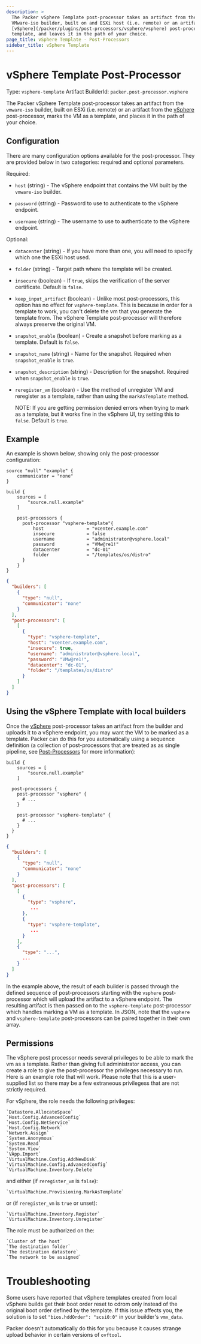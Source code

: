 ```yaml
---
description: >
  The Packer vSphere Template post-processor takes an artifact from the
  VMware-iso builder, built on and ESXi host (i.e. remote) or an artifact from the
  [vSphere](/packer/plugins/post-processors/vsphere/vsphere) post-processor, marks the VM as a
  template, and leaves it in the path of your choice.
page_title: vSphere Template - Post-Processors
sidebar_title: vSphere Template
---
```


# vSphere Template Post-Processor

Type: `vsphere-template`
Artifact BuilderId: `packer.post-processor.vsphere`

The Packer vSphere Template post-processor takes an artifact from the
`vmware-iso` builder, built on ESXi (i.e. remote) or an artifact from the
[vSphere](/packer/plugins/post-processors/vsphere/vsphere) post-processor, marks the VM as a
template, and places it in the path of your choice.

## Configuration

There are many configuration options available for the post-processor. They are
provided below in two categories: required and optional parameters.

Required:

- `host` (string) - The vSphere endpoint that contains the VM built by the
  `vmware-iso` builder.

- `password` (string) - Password to use to authenticate to the vSphere
  endpoint.

- `username` (string) - The username to use to authenticate to the vSphere
  endpoint.

Optional:

- `datacenter` (string) - If you have more than one, you will need to specify
  which one the ESXi host used.

- `folder` (string) - Target path where the template will be created.

- `insecure` (boolean) - If `true`, skips the verification of the server
  certificate. Default is `false`.

- `keep_input_artifact` (boolean) - Unlike most post-processors, this option
  has no effect for `vsphere-template`. This is because in order for a template
  to work, you can't delete the vm that you generate the template from. The
  vSphere Template post-processor will therefore always preserve the original
  VM.

- `snapshot_enable` (boolean) - Create a snapshot before marking as a
  template. Default is `false`.

- `snapshot_name` (string) - Name for the snapshot. Required when
  `snapshot_enable` is `true`.

- `snapshot_description` (string) - Description for the snapshot. Required
  when `snapshot_enable` is `true`.

- `reregister_vm` (boolean) - Use the method of unregister VM and reregister
  as a template, rather than using the `markAsTemplate` method.

  NOTE: If you are getting permission denied errors when trying to mark as a
  template, but it works fine in the vSphere UI, try setting this to `false`.
  Default is `true`.

## Example

An example is shown below, showing only the post-processor configuration:

<Tabs>
<Tab heading="HCL2">

```hcl
source "null" "example" {
    communicator = "none"
}

build {
    sources = [
        "source.null.example"
    ]

    post-processors {
      post-processor "vsphere-template"{
          host                = "vcenter.example.com"
          insecure            = false
          username            = "administrator@vsphere.local"
          password            = "VMw@re1!"
          datacenter          = "dc-01"   
          folder              = "/templates/os/distro"
      }
    }
}
```

</Tab>

<Tab heading="JSON">

```json
{
  "builders": [
    {
      "type": "null",
      "communicator": "none"
    }
  ],
  "post-processors": [
    [
      {
        "type": "vsphere-template",
        "host": "vcenter.example.com",
        "insecure": true,
        "username": "administrator@vsphere.local",
        "password": "VMw@re1!",
        "datacenter": "dc-01",
        "folder": "/templates/os/distro"
      }
    ]
  ]
}
```

</Tab>
</Tabs>

## Using the vSphere Template with local builders

Once the [vSphere](/packer/plugins/post-processors/vsphere/vsphere) post-processor takes an
artifact from the builder and uploads it to a vSphere endpoint, you may want
the VM to be marked as a template. Packer can do this for you automatically
using a sequence definition (a collection of post-processors that are treated
as as single pipeline, see [Post-Processors](/packer/docs/templates/legacy_json_templates/post-processors)
for more information):

<Tabs>
<Tab heading="HCL2">

```hcl
build {
    sources = [
        "source.null.example"
    ]

  post-processors {
    post-processor "vsphere" {
      # ...
    }

    post-processor "vsphere-template" {
      # ...
    }
  }
}
```

</Tab>

<Tab heading="JSON">

```json
{
  "builders": [
    {
      "type": "null",
      "communicator": "none"
    }
  ],
  "post-processors": [
    [
      {
        "type": "vsphere",
         ...
      },
      {
        "type": "vsphere-template",
         ...
      }
    ],
    {
      "type": "...",
      ...
    }
  ]
}


```

</Tab>
</Tabs>

In the example above, the result of each builder is passed through the defined
sequence of post-processors starting with the `vsphere` post-processor which
will upload the artifact to a vSphere endpoint. The resulting artifact is then
passed on to the `vsphere-template` post-processor which handles marking a VM
as a template. In JSON, note that the `vsphere` and `vsphere-template`
post-processors can be paired together in their own array.

## Permissions

The vSphere post processor needs several privileges to be able to mark the
vm as a template. Rather than giving full administrator access, you can create
a role to give the post-processor the privileges necessary to run. Here is an
example role that will work. Please note that this is a user-supplied list so
there may be a few extraneous privilegess that are not strictly required.

For vSphere, the role needs the following privileges:

    `Datastore.AllocateSpace`
    `Host.Config.AdvancedConfig`
    `Host.Config.NetService`
    `Host.Config.Network`
    `Network.Assign`
    `System.Anonymous`
    `System.Read`
    `System.View`
    `VApp.Import`
    `VirtualMachine.Config.AddNewDisk`
    `VirtualMachine.Config.AdvancedConfig`
    `VirtualMachine.Inventory.Delete`

and either (if `reregister_vm` is `false`):

    `VirtualMachine.Provisioning.MarkAsTemplate`

or (if `reregister_vm` is `true` or unset):

    `VirtualMachine.Inventory.Register`
    `VirtualMachine.Inventory.Unregister`

The role must be authorized on the:

    `Cluster of the host`
    `The destination folder`
    `The destination datastore`
    `The network to be assigned`

# Troubleshooting

Some users have reported that vSphere templates created from local vSphere builds
get their boot order reset to cdrom only instead of the original boot order
defined by the template. If this issue affects you, the solution is to set
`"bios.hddOrder": "scsi0:0"` in your builder's `vmx_data`.

Packer doesn't automatically do this for you because it causes strange upload
behavior in certain versions of `ovftool`.
